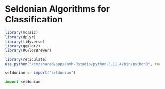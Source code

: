 # Seldonian Algorithms for Classification {#chap-3}

```r
library(mosaic)
library(dplyr)
library(tidyverse)
library(ggplot2)
library(RColorBrewer)
```

```r
library(reticulate)
use_python("/cm/shared/apps/amh-Rstudio/python-3.11.4/bin/python3", required = TRUE)
```

```r
seldonian <- import("seldonian")
```

```python
import seldonian
```
